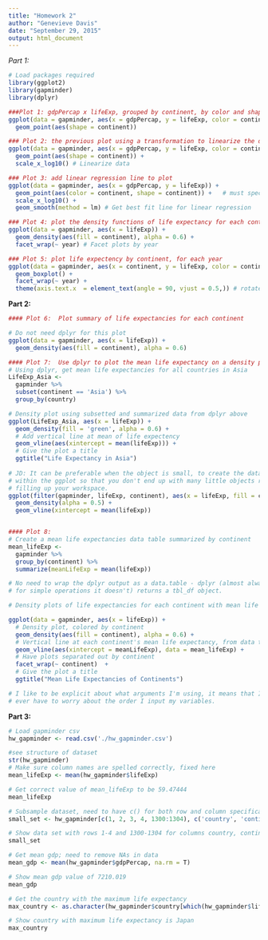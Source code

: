 ```yaml
---
title: "Homework 2"
author: "Genevieve Davis"
date: "September 29, 2015"
output: html_document
---
```


*Part 1:*

```r
# Load packages required
library(ggplot2)
library(gapminder)
library(dplyr)

###Plot 1: gdpPercap x lifeExp, grouped by continent, by color and shape
ggplot(data = gapminder, aes(x = gdpPercap, y = lifeExp, color = continent)) + 
  geom_point(aes(shape = continent))

### Plot 2: the previous plot using a transformation to linearize the data (take natural log of gdpPercap)
ggplot(data = gapminder, aes(x = gdpPercap, y = lifeExp, color = continent)) + 
  geom_point(aes(shape = continent)) +
  scale_x_log10() # Linearize data

### Plot 3: add linear regression line to plot
ggplot(data = gapminder, aes(x = gdpPercap, y = lifeExp)) + 
  geom_point(aes(color = continent, shape = continent)) +   # must specify color here, otherwise you get linear regression line for all continents in geom_smooth()
  scale_x_log10() + 
  geom_smooth(method = lm) # Get best fit line for linear regression

### Plot 4: plot the density functions of life expectancy for each continent, faceted by year
ggplot(data = gapminder, aes(x = lifeExp)) +
  geom_density(aes(fill = continent), alpha = 0.6) +
  facet_wrap(~ year) # Facet plots by year

### Plot 5: plot life expectency by continent, for each year
ggplot(data = gapminder, aes(x = continent, y = lifeExp, color = continent)) +
  geom_boxplot() +
  facet_wrap(~ year) +
  theme(axis.text.x  = element_text(angle = 90, vjust = 0.5,)) # rotate x-axis labels 
```

**Part 2:**

```r
#### Plot 6:  Plot summary of life expectancies for each continent

# Do not need dplyr for this plot
ggplot(data = gapminder, aes(x = lifeExp)) +
  geom_density(aes(fill = continent), alpha = 0.6)

#### Plot 7:  Use dplyr to plot the mean life expectancy on a density plot for Asia
# Using dplyr, get mean life expectancies for all countries in Asia 
LifeExp_Asia <-
  gapminder %>%
  subset(continent == 'Asia') %>%
  group_by(country)

# Density plot using subsetted and summarized data from dplyr above
ggplot(LifeExp_Asia, aes(x = lifeExp)) +
  geom_density(fill = 'green', alpha = 0.6) +
  # Add vertical line at mean of life expectency
  geom_vline(aes(xintercept = mean(lifeExp))) +
  # Give the plot a title
  ggtitle("Life Expectancy in Asia")
  
# JD: It can be preferable when the object is small, to create the data subset 
# within the ggplot so that you don't end up with many little objects running 
# filling up your workspace. 
ggplot(filter(gapminder, lifeExp, continent), aes(x = lifeExp, fill = continent)) + 
  geom_density(alpha = 0.5) + 
  geom_vline(xintercept = mean(lifeExp))


#### Plot 8:
# Create a mean life expectancies data table summarized by continent
mean_lifeExp <-
  gapminder %>%
  group_by(continent) %>%
  summarize(meanLifeExp = mean(lifeExp))

# No need to wrap the dplyr output as a data.table - dplyr (almost always? 
# for simple operations it doesn't) returns a tbl_df object.

# Density plots of life expectancies for each continent with mean life expectancies for each continent marked

ggplot(data = gapminder, aes(x = lifeExp)) +
  # Density plot, colored by continent
  geom_density(aes(fill = continent), alpha = 0.6) +
  # Vertical line at each continent's mean life expectancy, from data table above
  geom_vline(aes(xintercept = meanLifeExp), data = mean_lifeExp) +
  # Have plots separated out by continent
  facet_wrap(~ continent)  +
  # Give the plot a title
  ggtitle("Mean Life Expectancies of Continents")

# I like to be explicit about what arguments I'm using, it means that I don't 
# ever have to worry about the order I input my variables.
```


**Part 3:**

```r
# Load gapminder csv
hw_gapminder <- read.csv('./hw_gapminder.csv')

#see structure of dataset
str(hw_gapminder)
# Make sure column names are spelled correctly, fixed here
mean_lifeExp <- mean(hw_gapminder$lifeExp)

# Get correct value of mean_lifeExp to be 59.47444
mean_lifeExp

# Subsample dataset, need to have c() for both row and column specifications, corrected here
small_set <- hw_gapminder[c(1, 2, 3, 4, 1300:1304), c('country', 'continent', 'year')]

# Show data set with rows 1-4 and 1300-1304 for columns country, continent, and year
small_set

# Get mean gdp; need to remove NAs in data
mean_gdp <- mean(hw_gapminder$gdpPercap, na.rm = T)

# Show mean gdp value of 7210.019
mean_gdp 

# Get the country with the maximum life expectancy
max_country <- as.character(hw_gapminder$country[which(hw_gapminder$lifeExp == max(hw_gapminder$lifeExp))])

# Show country with maximum life expectancy is Japan
max_country
```


